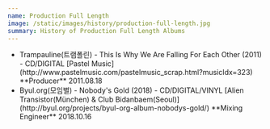 ```yaml
---
name: Production Full Length
image: /static/images/history/production-full-length.jpg
summary: History of Production Full Length Albums
---
```


- <span>
    Trampauline(트램폴린) - This Is Why We Are Falling For Each Other (2011) - CD/DIGITAL [Pastel
    Music](http://www.pastelmusic.com/pastelmusic_scrap.html?musicIdx=323) **Producer**
  </span>
  <span>2011.08.18</span>
- <span>
    Byul.org(모임별) - Nobody's Gold (2018) - CD/DIGITAL/VINYL [Alien Transistor(München) & Club
    Bidanbaem(Seoul)](http://byul.org/projects/byul-org-album-nobodys-gold/) **Mixing Engineer**
  </span>
  <span>2018.10.16</span>

